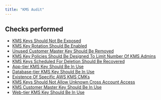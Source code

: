 ```yaml
---
title: "KMS Audit"
---
```


## Checks performed

- [KMS Keys Should Not Be Exposed](kmsmonitoring/kms_key_exposed)
- [KMS Key Rotation Should Be Enabled](kmsmonitoring/kms_key_rotation_enabled)
- [Unused Customer Master Key Should Be Removed](kmsmonitoring/kms_unused_customer_keys)
- [KMS Key Policies Should Be Designed To Limit Number Of KMS Admins](kmsmonitoring/kms_num_of_users)
- [KMS Keys Scheduled For Deletion Should Be Recovered](kmsmonitoring/kms_scheduled_deletion)
- [App-tier KMS Key Should Be In Use](kmsmonitoring/kms_app_tier)
- [Database-tier KMS Key Should Be In Use](kmsmonitoring/kms_db_tier)
- [Existence Of Specific AWS KMS CMKs](kmsmonitoring/kms_specific_key)
- [KMS Keys Should Not Allow Unknown Cross Account Access](kmsmonitoring/kms_cross_account)
- [KMS Customer Master Key Should Be In Use](kmsmonitoring/kms_key_use)
- [Web-tier KMS Key Should Be In Use](kmsmonitoring/kms_web_tier)
